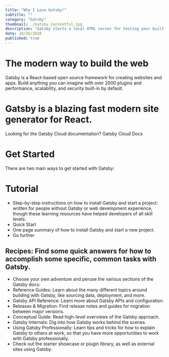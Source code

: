 ```yaml
---
title: "Why I Love Gatsby!"
subtitle: ""
category: "Gatsby"
thumbnail: ./Gatsby_Contentful.jpg
description: "Gatsby starts a local HTML server for testing your built site. Remember to build your site using gatsby build before using this command."
date: 10/26/2020
published: true
---
```


# The modern way to build the web

Gatsby is a React-based open source framework for creating websites and apps. Build anything you can imagine with over 2000 plugins and performance, scalability, and security built-in by default.

# Gatsby is a blazing fast modern site generator for React.

Looking for the Gatsby Cloud documentation? Gatsby Cloud Docs

# Get Started

There are two main ways to get started with Gatsby:

# Tutorial

- Step-by-step instructions on how to install Gatsby and start a project: written for people without Gatsby or web development experience, though these learning resources have helped developers of all skill levels.
- Quick Start
- One page summary of how to install Gatsby and start a new project.
- Go further

## Recipes: Find some quick answers for how to accomplish some specific, common tasks with Gatsby.

- Choose your own adventure and peruse the various sections of the Gatsby docs:
- Reference Guides: Learn about the many different topics around building with Gatsby, like sourcing data, deployment, and more.
- Gatsby API Reference: Learn more about Gatsby APIs and configuration.
- Releases & Migration: Find release notes and guides for migration between major versions.
- Conceptual Guide: Read high-level overviews of the Gatsby approach.
- Gatsby Internals: Dig into how Gatsby works behind the scenes.
- Using Gatsby Professionally: Learn tips and tricks for how to explain Gatsby to others at work, so that you have more opportunities to work with Gatsby professionally.
- Check out the starter showcase or plugin library, as well as external sites using Gatsby.
